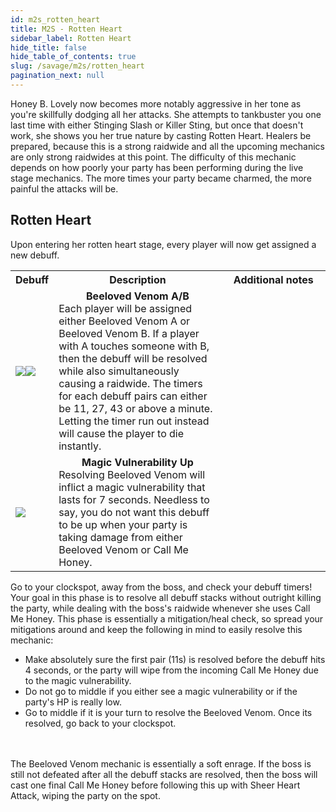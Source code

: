 ```yaml
---
id: m2s_rotten_heart
title: M2S - Rotten Heart
sidebar_label: Rotten Heart
hide_title: false
hide_table_of_contents: true
slug: /savage/m2s/rotten_heart
pagination_next: null
---
```



Honey B. Lovely now becomes more notably aggressive in her tone as you're skillfully dodging all her attacks. She attempts to tankbuster you one last time with either <Tankbuster>Stinging Slash</Tankbuster> or <Tankbuster>Killer Sting</Tankbuster>, but once that doesn't work, she shows you her true nature by casting <Raidwide>Rotten Heart</Raidwide>. Healers be prepared, because this is a strong raidwide and all the upcoming mechanics are only strong raidwides at this point. The difficulty of this mechanic depends on how poorly your party has been performing during the live stage mechanics. The more times your party became charmed, the more painful the attacks will be.

## Rotten Heart

Upon entering her rotten heart stage, every player will now get assigned a new debuff.

<table width='70%'>
    <tr>
        <th>Debuff</th>
        <th>Description</th>
        <th>Additional notes</th>
    </tr>
    <tr>
        <td><img src={beeloved_venom_a_icon_hr} /><img src={beeloved_venom_b_icon_hr} /></td>
        <td><center><strong>Beeloved Venom A/B</strong></center>Each player will be assigned either Beeloved Venom A or Beeloved Venom B. If a player with A touches someone with B, then the debuff will be resolved while also simultaneously causing a raidwide. The timers for each debuff pairs can either be 11, 27, 43 or above a minute. Letting the timer run out instead will cause the player to die instantly.</td>
        <td width='33%'><KittenAsset path='m2s/rotten_heart_partylist.png' /></td>
    </tr>
    <tr>
        <td><img src={magic_vulnerability_up_icon_hr} /></td>
        <td><center><strong>Magic Vulnerability Up</strong></center>Resolving Beeloved Venom will inflict a magic vulnerability that lasts for 7 seconds. Needless to say, you do not want this debuff to be up when your party is taking damage from either Beeloved Venom or <Raidwide>Call Me Honey</Raidwide>.</td>
        <td></td>
    </tr>
</table>

Go to your clockspot, away from the boss, and check your debuff timers! Your goal in this phase is to resolve all debuff stacks without outright killing the party, while dealing with the boss's raidwide whenever she uses <Raidwide>Call Me Honey</Raidwide>. This phase is essentially a mitigation/heal check, so spread your mitigations around and keep the following in mind to easily resolve this mechanic:
- Make absolutely sure the first pair (11s) is resolved before the debuff hits 4 seconds, or the party will wipe from the incoming <Raidwide>Call Me Honey</Raidwide> due to the magic vulnerability.
- Do not go to middle if you either see a magic vulnerability or if the party's HP is really low.
- Go to middle if it is your turn to resolve the Beeloved Venom. Once its resolved, go back to your clockspot.

<KittenAsset path='m2s/rotten_heart.webm' wrapper='div' />

<br /><br />
The Beeloved Venom mechanic is essentially a soft enrage. If the boss is still not defeated after all the debuff stacks are resolved, then the boss will cast one final <Raidwide>Call Me Honey</Raidwide> before following this up with <Enrage>Sheer Heart Attack</Enrage>, wiping the party on the spot.